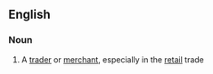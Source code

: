 ==English==

===Noun===
{{en-noun}}

# A [[trader]] or [[merchant]], especially in the [[retail]] trade